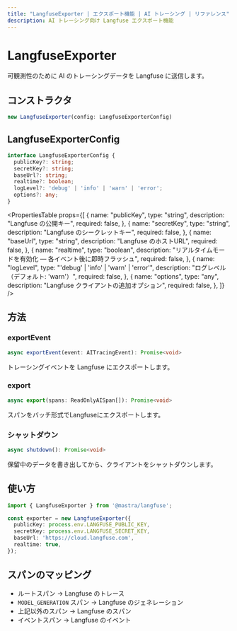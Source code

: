 ```yaml
---
title: "LangfuseExporter | エクスポート機能 | AI トレーシング | リファレンス"
description: AI トレーシング向け Langfuse エクスポート機能
---
```




# LangfuseExporter

可観測性のために AI のトレーシングデータを Langfuse に送信します。

## コンストラクタ

```typescript
new LangfuseExporter(config: LangfuseExporterConfig)
```


## LangfuseExporterConfig

```typescript
interface LangfuseExporterConfig {
  publicKey?: string;
  secretKey?: string;
  baseUrl?: string;
  realtime?: boolean;
  logLevel?: 'debug' | 'info' | 'warn' | 'error';
  options?: any;
}
```

<PropertiesTable
  props={[
{
  name: "publicKey",
  type: "string",
  description: "Langfuse の公開キー",
  required: false,
},
{
  name: "secretKey",
  type: "string",
  description: "Langfuse のシークレットキー",
  required: false,
},
{
  name: "baseUrl",
  type: "string",
  description: "Langfuse のホストURL",
  required: false,
},
{
  name: "realtime",
  type: "boolean",
  description: "リアルタイムモードを有効化 — 各イベント後に即時フラッシュ",
  required: false,
},
{
  name: "logLevel",
  type: "'debug' | 'info' | 'warn' | 'error'",
  description: "ログレベル（デフォルト: 'warn'）",
  required: false,
},
{
  name: "options",
  type: "any",
  description: "Langfuse クライアントの追加オプション",
  required: false,
},
]}
/>


## 方法

### exportEvent

```typescript
async exportEvent(event: AITracingEvent): Promise<void>
```

トレーシングイベントを Langfuse にエクスポートします。


### export

```typescript
async export(spans: ReadOnlyAISpan[]): Promise<void>
```

スパンをバッチ形式でLangfuseにエクスポートします。


### シャットダウン

```typescript
async shutdown(): Promise<void>
```

保留中のデータを書き出してから、クライアントをシャットダウンします。


## 使い方

```typescript
import { LangfuseExporter } from '@mastra/langfuse';

const exporter = new LangfuseExporter({
  publicKey: process.env.LANGFUSE_PUBLIC_KEY,
  secretKey: process.env.LANGFUSE_SECRET_KEY,
  baseUrl: 'https://cloud.langfuse.com',
  realtime: true,
});
```


## スパンのマッピング

- ルートスパン → Langfuse のトレース
- `MODEL_GENERATION` スパン → Langfuse のジェネレーション
- 上記以外のスパン → Langfuse のスパン
- イベントスパン → Langfuse のイベント
